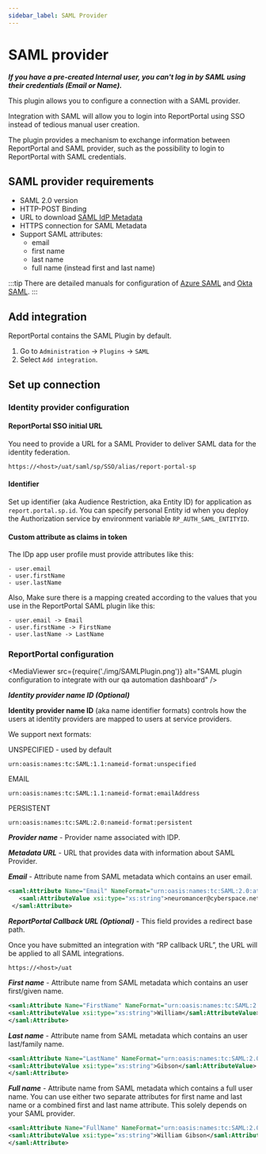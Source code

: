 ```yaml
---
sidebar_label: SAML Provider
---
```


# SAML provider

***If you have a pre-created Internal user, you can't log in by SAML using their credentials (Email or Name).***

This plugin allows you to configure a connection with a SAML provider.

Integration with SAML will allow you to login into ReportPortal using SSO instead of tedious manual user creation.

The plugin provides a mechanism to exchange information between ReportPortal and SAML provider, such as the possibility to login to ReportPortal with SAML credentials.

## SAML provider requirements

- SAML 2.0 version
- HTTP-POST Binding
- URL to download [SAML IdP Metadata](https://en.wikipedia.org/wiki/SAML_metadata#Identity_provider_metadata)
- HTTPS connection for SAML Metadata
- Support SAML attributes:
    - email
    - first name
    - last name
    - full name (instead first and last name)

:::tip
There are detailed manuals for configuration of [Azure SAML](/reportportal-configuration/authorization/SAMLProvider/) and [Okta SAML](/reportportal-configuration/authorization/SAMLProvider/OktaSAML).
:::


## Add integration

ReportPortal contains the SAML Plugin by default.

1. Go to `Administration` -> `Plugins` -> `SAML`
2. Select `Add integration`.

## Set up connection

### Identity provider configuration

#### ReportPortal SSO initial URL
You need to provide a URL for a SAML Provider to deliver SAML data for the identity federation.

```url
https://<host>/uat/saml/sp/SSO/alias/report-portal-sp
```

#### Identifier

Set up identifier (aka Audience Restriction, aka Entity ID) for application as `report.portal.sp.id`.
You can specify personal Entity id when you deploy the Authorization service by environment variable `RP_AUTH_SAML_ENTITYID`.

#### Custom attribute as claims in token

The IDp app user profile must provide attributes like this:

```
- user.email
- user.firstName
- user.lastName
```

Also, Make sure there is a mapping created according to the values that you use in the ReportPortal SAML plugin like this:

```
- user.email -> Email
- user.firstName -> FirstName
- user.lastName -> LastName
```

### ReportPortal configuration

<MediaViewer src={require('./img/SAMLPlugin.png')} alt="SAML plugin configuration to integrate with our qa automation dashboard" />

***Identity provider name ID (Optional)***

**Identity provider name ID** (aka name identifier formats) controls how the users at identity providers are mapped to users at service providers.

We support next formats:

UNSPECIFIED - used by default

```urn
urn:oasis:names:tc:SAML:1.1:nameid-format:unspecified
```

EMAIL

```urn
urn:oasis:names:tc:SAML:1.1:nameid-format:emailAddress
```

PERSISTENT

```urn
urn:oasis:names:tc:SAML:2.0:nameid-format:persistent
```

***Provider name*** - Provider name associated with IDP.

***Metadata URL*** - URL that provides data with information about SAML Provider.

***Email*** - Attribute name from SAML metadata which contains an user email.

```xml
<saml:Attribute Name="Email" NameFormat="urn:oasis:names:tc:SAML:2.0:attrname-format:uri">
   <saml:AttributeValue xsi:type="xs:string">neuromancer@cyberspace.net</saml:AttributeValue>
 </saml:Attribute>
```

***ReportPortal Callback URL (Optional)*** - This field provides a redirect base path.

Once you have submitted an integration with “RP callback URL”, the URL will be applied to all SAML integrations.

```url
https://<host>/uat
```

***First name*** - Attribute name from SAML metadata which contains an user first/given name.

```xml
<saml:Attribute Name="FirstName" NameFormat="urn:oasis:names:tc:SAML:2.0:attrname-format:uri">
<saml:AttributeValue xsi:type="xs:string">William</saml:AttributeValue>
</saml:Attribute>
```

***Last name*** - Attribute name from SAML metadata which contains an user last/family name.

```xml
<saml:Attribute Name="LastName" NameFormat="urn:oasis:names:tc:SAML:2.0:attrname-format:uri">
<saml:AttributeValue xsi:type="xs:string">Gibson</saml:AttributeValue>
</saml:Attribute>
```

***Full name*** - Attribute name from SAML metadata which contains a full user name. You can use either two separate attributes for first name and last name or a combined first and last name attribute. This solely depends on your SAML provider.

```xml
<saml:Attribute Name="FullName" NameFormat="urn:oasis:names:tc:SAML:2.0:attrname-format:uri">
<saml:AttributeValue xsi:type="xs:string">William Gibson</saml:AttributeValue>
</saml:Attribute>
```
